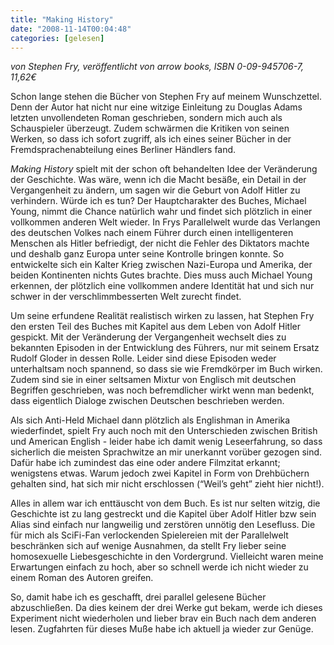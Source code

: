 ```yaml
---
title: "Making History"
date: "2008-11-14T00:04:48"
categories: [gelesen]
---
```


*von Stephen Fry,
veröffentlicht von arrow books, ISBN 0-09-945706-7, 11,62€*

Schon lange stehen die Bücher von Stephen Fry auf meinem Wunschzettel. Denn der Autor hat nicht nur eine witzige Einleitung zu Douglas Adams letzten unvollendeten Roman geschrieben, sondern mich auch als Schauspieler überzeugt. Zudem schwärmen die Kritiken von seinen Werken, so dass ich sofort zugriff, als ich eines seiner Bücher in der Fremdsprachenabteilung eines Berliner Händlers fand.

*Making History* spielt mit der schon oft behandelten Idee der Veränderung der Geschichte. Was wäre, wenn ich die Macht besäße, ein Detail in der Vergangenheit zu ändern, um sagen wir die Geburt von Adolf Hitler zu verhindern. Würde ich es tun? Der Hauptcharakter des Buches, Michael Young, nimmt die Chance natürlich wahr und findet sich plötzlich in einer vollkommen anderen Welt wieder. In Frys Parallelwelt wurde das Verlangen des deutschen Volkes nach einem Führer durch einen intelligenteren Menschen als Hitler befriedigt, der nicht die Fehler des Diktators machte und deshalb ganz Europa unter seine Kontrolle bringen konnte. So entwickelte sich ein Kalter Krieg zwischen Nazi-Europa und Amerika, der beiden Kontinenten nichts Gutes brachte. Dies muss auch Michael Young erkennen, der plötzlich eine vollkommen andere Identität hat und sich nur schwer in der verschlimmbesserten Welt zurecht findet.

Um seine erfundene Realität realistisch wirken zu lassen, hat Stephen Fry den ersten Teil des Buches mit Kapitel aus dem Leben von Adolf Hitler gespickt. Mit der Veränderung der Vergangenheit wechselt dies zu bekannten Episoden in der Entwicklung des Führers, nur mit seinem Ersatz Rudolf Gloder in dessen Rolle. Leider sind diese Episoden weder unterhaltsam noch spannend, so dass sie wie Fremdkörper im Buch wirken. Zudem sind sie in einer seltsamen Mixtur von Englisch mit deutschen Begriffen geschrieben, was noch befremdlicher wirkt wenn man bedenkt, dass eigentlich Dialoge zwischen Deutschen beschrieben werden.

Als sich Anti-Held Michael dann plötzlich als Englishman in Amerika wiederfindet, spielt Fry auch noch mit den Unterschieden zwischen British und American English - leider habe ich damit wenig Leseerfahrung, so dass sicherlich die meisten Sprachwitze an mir unerkannt vorüber gezogen sind. Dafür habe ich zumindest das eine oder andere Filmzitat erkannt; wenigstens etwas. Warum jedoch zwei Kapitel in Form von Drehbüchern gehalten sind, hat sich mir nicht erschlossen ("Weil's geht" zieht hier nicht!).

Alles in allem war ich enttäuscht von dem Buch. Es ist nur selten witzig, die Geschichte ist zu lang gestreckt und die Kapitel über Adolf Hitler bzw sein Alias sind einfach nur langweilig und zerstören unnötig den Lesefluss. Die für mich als SciFi-Fan verlockenden Spielereien mit der Parallelwelt beschränken sich auf wenige Ausnahmen, da stellt Fry lieber seine homosexuelle Liebesgeschichte in den Vordergrund. Vielleicht waren meine Erwartungen einfach zu hoch, aber so schnell werde ich nicht wieder zu einem Roman des Autoren greifen.

So, damit habe ich es geschafft, drei parallel gelesene Bücher abzuschließen. Da dies keinem der drei Werke gut bekam, werde ich dieses Experiment nicht wiederholen und lieber brav ein Buch nach dem anderen lesen. Zugfahrten für dieses Muße habe ich aktuell ja wieder zur Genüge.
